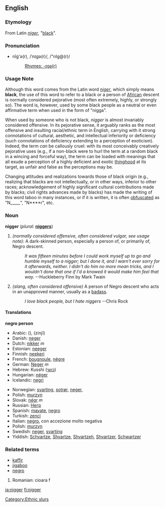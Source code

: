 ==English==

===Etymology===
From Latin ''[[niger]]'', "[[black]]".

===Pronunciation===
*nĭg'ə(r), /ˈnɪɡə(r)/, /"nIg@(r)/
*:[[Rhymes:English:-ɪɡə(r)|Rhymes: -ɪɡə(r)]]

===Usage Note===
Although this word comes from the Latin word ''[[niger]]'', which simply means '''black''', the use of this word to refer to a black or a person of [[African]] descent is normally considered pejorative (most often extremely, highly, or strongly so).  The word is, however, used by some black people as a neutral or even affirmative term when used in the form of "nigga".

When used by someone who is not black, ''nigger'' is almost invariably considered offensive.  In its pejorative sense, it arguably ranks as the most offensive and insulting racial/ethnic term in English, carrying with it strong connotations of cultural, aesthetic, and intellectual inferiority or deficiency (such connotations of deficiency extending to a perception of exoticism).  Indeed, the term ''can'' be callously cruel: with its most conceivably creatively pejorative uses (e.g., if a non-black were to hurl the term at a random black in a wincing and forceful way), the term can be loaded with meanings that all exude a perception of a highly deficient and exotic [[thinghood]] at its target, as unfair and false as the perceptions may be.

Changing attitudes and realizations towards those of black origin (e.g., realizing that blacks are not intellectually, or in other ways, inferior to other races; acknowledgement of highly significant cultural contributions made by blacks; civil rights advances made by blacks) has made the writing of this word taboo in many instances, or if it is written, it is often [[obfuscate|obfuscated]] as "N_____", "N****r", etc.

===Noun===
'''nigger'''  (''plural:'' '''[[niggers]]''')
# ''(normally considered offensive, often considered vulgar, see usage note):'' A dark-skinned person, especially a person of, or primarily of, Negro descent.
#: ''It was fifteen minutes before I could work myself up to go and humble myself to a nigger; but I done it, and I warn't ever sorry for it afterwards, neither. I didn't do him no more mean tricks, and I wouldn't done that one if I'd a knowed it would make him feel that way.''  --Huckleberry Finn by Mark Twain
# ''(slang, often considered offensive)'' A person of Negro descent who acts in an unapproved manner, usually as a [[badass]].
#:  ''I love black people, but I hate niggers'' --Chris Rock

====Translations====
'''negro person'''
{{top}}
*Arabic: ({{ARchar|[[زنجي]]}}), (zinjī)
*Danish: [[neger]]
*Dutch: [[nikker]] ''m''
*Estonian: [[neeger]]
*Finnish: [[neekeri]]
*French: [[bougnoule]], [[nègre]]
*German: [[Neger]] ''m''
*Hebrew: Kusshi ([[כושי]])
*Hungarian: [[néger]]
*Icelandic: [[negri]]
{{mid}}
*Norwegian: [[svarting]], [[sotrør]], [[neger]],
*Polish: [[murzyn]]
*Slovak: [[négr]] ''m''
*Russian: [[Негр]]
*Spanish: [[mayate]], [[negro]]
*Turkish: [[zenci]]
*Italian:  [[negro]], con accezione molto negativa
*Polish: [[murzyn]]
*Swedish: [[neger]], [[svarting]]
*Yiddish:  [[Schvartze]], [[Shvartze]], [[Shvartzeh]], [[Shvartzer]], [[Schwartzer]]
{{bottom}}

=== Related terms ===
*[[kaffir]]
*[[jigaboo]]
*[[negro]]

[[Category:Ethnic slurs]]

# Romanian: cioara f

[[ja:nigger]]
[[fi:nigger]]